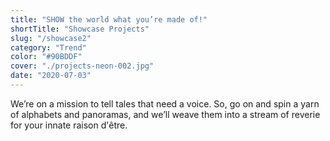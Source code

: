 ```yaml
---
title: "SHOW the world what you’re made of!"
shortTitle: "Showcase Projects"
slug: "/showcase2"
category: "Trend"
color: "#90BDDF"
cover: "./projects-neon-002.jpg"
date: "2020-07-03"
---
```


We’re on a mission to tell tales that need a voice. So, go on and spin a yarn of alphabets and panoramas, and we’ll weave them into a stream of reverie for your innate raison d'être.
